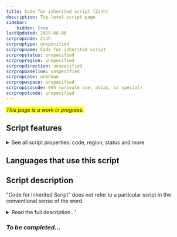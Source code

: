 ```yaml
---
title: Code for inherited script [Zinh]
description: Top-level script page
sidebar:
    hidden: true
lastUpdated: 2025-08-06
scrpropcode: Zinh
scrproptype: unspecified
scrpropname: Code for inherited script
scrpropstatus: unspecified
scrpropregion: unspecified
scrpropdirection: unspecified
scrpropbaseline: unspecified
scrpropcase: unknown
scrpropwspace: unspecified
scrpropisocode: 994 (private use, alias, or special)
scrpropotcode: unspecified
---
```


<span style='background-color:yellow'>_This page is a work in progress._</span>


## Script features

<details>
<summary> See all script properties: code, region, status and more</summary>
<ScriptInfo />
</details>

## Languages that use this script

<WsList script='Zinh' wsMax='5' />

## Script description

"Code for Inherited Script" does not refer to a particular script in the conventional sense of the word.

<details><summary>Read the full description...'</summary>_Not yet available._</details>

### _To be completed..._

